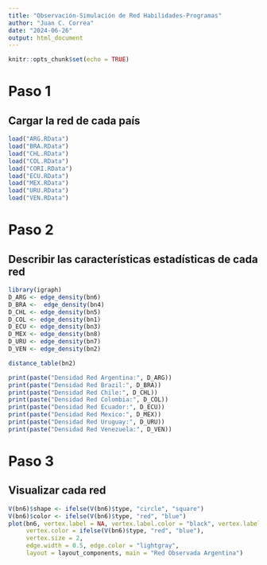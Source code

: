 ```yaml
---
title: "Observación-Simulación de Red Habilidades-Programas"
author: "Juan C. Correa"
date: "2024-06-26"
output: html_document
---
```


```r
knitr::opts_chunk$set(echo = TRUE)
```

# Paso 1 
## Cargar la red de cada país

```r
load("ARG.RData")
load("BRA.RData")
load("CHL.RData")
load("COL.RData")
load("CORI.RData")
load("ECU.RData")
load("MEX.RData")
load("URU.RData")
load("VEN.RData")
```



# Paso 2
## Describir las características estadísticas de cada red

```r
library(igraph)
D_ARG <- edge_density(bn6)
D_BRA <-  edge_density(bn4)
D_CHL <- edge_density(bn5)
D_COL <- edge_density(bn1)
D_ECU <- edge_density(bn3)
D_MEX <- edge_density(bn8)
D_URU <- edge_density(bn7)
D_VEN <- edge_density(bn2)

distance_table(bn2)

print(paste("Densidad Red Argentina:", D_ARG))
print(paste("Densidad Red Brazil:", D_BRA))
print(paste("Densidad Red Chile:", D_CHL))
print(paste("Densidad Red Colombia:", D_COL))
print(paste("Densidad Red Ecuador:", D_ECU))
print(paste("Densidad Red Mexico:", D_MEX))
print(paste("Densidad Red Uruguay:", D_URU))
print(paste("Densidad Red Venezuela:", D_VEN))
```

# Paso 3
## Visualizar cada red

```r
V(bn6)$shape <- ifelse(V(bn6)$type, "circle", "square")
V(bn6)$color <- ifelse(V(bn6)$type, "red", "blue")
plot(bn6, vertex.label = NA, vertex.label.color = "black", vertex.label.cex = NA, 
     vertex.color = ifelse(V(bn6)$type, "red", "blue"), 
     vertex.size = 2, 
     edge.width = 0.5, edge.color = "lightgray", 
     layout = layout_components, main = "Red Observada Argentina")
```


